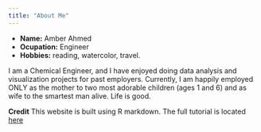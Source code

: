 ```yaml
---
title: "About Me"
---
```


- __Name:__ Amber Ahmed
- __Ocupation:__ Engineer
- __Hobbies:__ reading, watercolor, travel. 

I am a Chemical Engineer, and I have enjoyed doing data analysis and visualization projects for past employers. Currently, I am happily employed ONLY as the mother to two most adorable children (ages 1 and 6) and as wife to the smartest man alive. Life is good. 


__Credit__ This website is built using R markdown. The full tutorial is located [here](https://livefreeordichotomize.com/2017/08/08/how-to-make-an-rmarkdown-website/)
